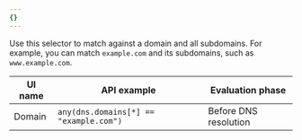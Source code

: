 ```yaml
---
{}
---
```


Use this selector to match against a domain and all subdomains. For example, you can match `example.com` and its subdomains, such as `www.example.com`.

| UI name | API example                            | Evaluation phase      |
| ------- | -------------------------------------- | --------------------- |
| Domain  | `any(dns.domains[*] == "example.com")` | Before DNS resolution |
